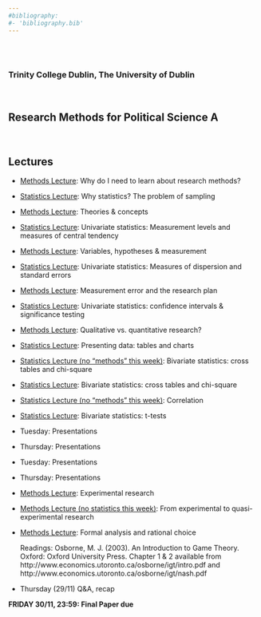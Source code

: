 ```yaml
---
#bibliography:
#- 'bibliography.bib'
---
```


<br>
<br>

### Trinity College Dublin, The University of Dublin

<br>

## **Research Methods for Political Science A**

<br>

## \center Lectures


- [Methods Lecture](POU33011/MethodsMT01.pdf): Why do I need to learn about research methods?
- [Statistics Lecture](POU33011/StatisticsMT01.pdf): Why statistics? The problem of sampling
- [Methods Lecture](POU33011/MethodsMT02.pdf): Theories & concepts	
- [Statistics Lecture](POU33011/StatisticsMT02.pdf):
Univariate statistics: Measurement levels and measures of central tendency
- [Methods Lecture](POU33011/MethodsMT03.pdf): Variables, hypotheses & measurement	
- [Statistics Lecture](POU33011/StatisticsMT03.pdf):
Univariate statistics: Measures of dispersion and standard errors
- [Methods Lecture](POU33011/MethodsMT04.pdf): Measurement error and the research plan	
- [Statistics Lecture](POU33011/StatisticsMT04.pdf):
Univariate statistics: confidence intervals & significance testing
- [Methods Lecture](POU33011/MethodsMT05.pdf): Qualitative vs. quantitative research?	
- [Statistics Lecture](POU33011/StatisticsMT05.pdf):
Presenting data: tables and charts
- [Statistics Lecture (no "methods" this week) ](POU33011/StatisticsMT06.pdf): Bivariate statistics: cross tables and chi-square	
- [Statistics Lecture](POU33011/StatisticsMT06.pdf):
Bivariate statistics: cross tables and chi-square
- [Statistics Lecture (no "methods" this week) ](POU33011/StatisticsMT08a.pdf): Correlation	
- [Statistics Lecture](POU33011/StatisticsMT08b.pdf):
Bivariate statistics: t-tests
- Tuesday: Presentations 
- Thursday: Presentations 

- Tuesday: Presentations 

- Thursday: Presentations 
- [Methods Lecture](POU33011/MethodsMT11a.pdf): 
Experimental research

- [Methods Lecture (no statistics this week) ](POU33011/MethodsMT11b.pdf):
From experimental to quasi-experimental research
  
- [Methods Lecture ](POU33011/MethodsMT12.pdf): 
Formal analysis and rational choice

     Readings:  Osborne, M. J. (2003). An Introduction to Game Theory. Oxford: Oxford University Press. Chapter 1 & 2 available from http://www.economics.utoronto.ca/osborne/igt/intro.pdf and http://www.economics.utoronto.ca/osborne/igt/nash.pdf


- Thursday (29/11) Q&A, recap

**FRIDAY  30/11, 23:59: Final Paper due**
